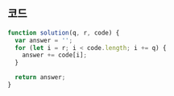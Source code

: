 ## 코드

```js
function solution(q, r, code) {
  var answer = '';
  for (let i = r; i < code.length; i += q) {
    answer += code[i];
  }

  return answer;
}
```
